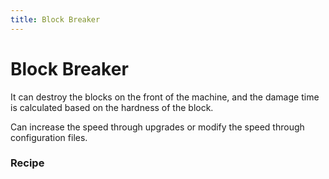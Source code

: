 ```yaml
---
title: Block Breaker
---
```


<ItemImage file="block_breaker" alt="Block Breaker" size="200" />

# Block Breaker

It can destroy the blocks on the front of the machine, and the damage time is calculated based on the hardness of the block.

Can increase the speed through upgrades or modify the speed through configuration files.

### Recipe

<CraftingTable recipe="input techreborn:refined_iron_plate techreborn:electronic_circuit techreborn:refined_iron_plate input techreborn:refined_iron_plate minecraft:hopper techreborn:refined_iron_plate input techreborn:refined_iron_plate minecraft:sticky_piston techreborn:refined_iron_plate output techreborn:block_breaker" />
